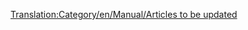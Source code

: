 [[Translation:Category/en/Manual/Articles to be updated]]
{{en/Bilingual box| es
| Lista de artículos que necesitan actualizarse para reflejar los cambios de la última versión. Los artículos marcados con {{en/S|desactualizado/Es}} se enlazan automáticamente aquí.
| ''A list of articles that require updating to reflect the latest release or trunk version.  Articles tagged with {{en/S|desactualizado/Es}} automatically link here.''}}


